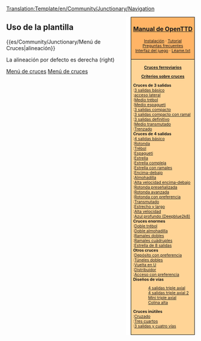 <noinclude>[[Translation:Template/en/Community/Junctionary/Navigation]]</noinclude><noinclude></noinclude>
<div style="float:right; padding-left:12px; background:#ffffff;">
<div style="border:1px solid #000000; background:#ffb466; padding:5px; -moz-border-radius-topleft:5px; -moz-border-radius-topright:5px; font-size: 12pt;">
<center><strong><font size="3">[[es/Manual/Main Page|Manual de OpenTTD]]</font></strong></center>
<div style="font-size: 8pt; text-align: center;">
[[es/Manual/Instalación|Instalación]] &middot; 
[[es/Manual/Tutorial/Tutorial|Tutorial]]<br />
[[es/Archive/Community/Preguntas frecuentes|Preguntas frecuentes]]<br /> 
[[es/Manual/Interfaz del juego|Interfaz del juego]] &middot; 
[[es/Léame.txt|Léame.txt]]
</div>
</div>
<div style="border:1px solid black; border-top-width: 0px; background:#ffd496; padding:5px; -moz-border-radius-bottomleft:5px; -moz-border-radius-bottomright:8px; font-size: 8pt;">

<center>'''[[es/Community/Junctionary/Main Page|Cruces ferroviarios]]'''</center>
<center>'''[[es/Community/Junctionary/Criterios sobre cruces|Criterios sobre cruces]]'''</center>

'''Cruces de 3 salidas'''<br>
:[[es/Community/Junctionary/Cruce de 3 salidas básico|3 salidas básico]]<br>
:[[es/Community/Junctionary/Cruce con acceso lateral|acceso lateral]]<br>
:[[es/Community/Junctionary/Cruce de medio trébol|Medio trébol]]<br>
:[[es/Community/Junctionary/Cruce de medio espagueti|Medio espagueti]]<br>
:[[es/Community/Junctionary/Cruce de 3 salidas compacto|3 salidas compacto]]<br>
:[[es/Community/Junctionary/Cruce de 3 salidas con ramal compacto|3 salidas compacto con ramal]]<br>
:[[es/Community/Junctionary/Cruce de 3 salidas definitivo|3 salidas definitivo]]<br>
:[[es/Community/Junctionary/Cruce medio transmutado|Medio transmutado]]<br>
:[[es/Community/Junctionary/Cruce trenzado|Trenzado]]<br>

'''Cruces de 4 salidas'''<br>
:[[es/Community/Junctionary/Cruce de 4 salidas básico|4 salidas básico]]<br>
:[[es/Community/Junctionary/Rotonda|Rotonda]]<br>
:[[es/Community/Junctionary/Cruce de trébol|Trébol]]<br>
:[[es/Community/Junctionary/Cruce de espagueti|Espagueti]]<br>
:[[es/Community/Junctionary/Cruce de estrella|Estrella]]<br>
:[[es/Community/Junctionary/Cruce de estrella complejo|Estrella compleja]]<br>
:[[es/Cruce de estrella con ramales|Estrella con ramales]]<br>
:[[es/Community/Junctionary/Cruce encima-debajo|Encima-debajo]]<br>
:[[es/Community/Junctionary/Cruce en almohadilla|Almohadilla]]<br>
:[[es/Community/Junctionary/Cruce de 4 salidas de alta velocidad encima-debajo|Alta velocidad encima-debajo]]<br>
:[[es/Community/Junctionary/Rotonda con señales previas|Rotonda preseñalizada]]<br>
:[[es/Community/Junctionary/Rotonda avanzada|Rotonda avanzada]]<br>
:[[es/Community/Junctionary/Rotonda con preferencia|Rotonda con preferencia]]<br>
:[[es/Community/Junctionary/Cruce transmutado|Transmutado]]<br>
:[[es/Community/Junctionary/Cruce estrecho y largo|Estrecho y largo]]<br>
:[[es/Community/Junctionary/Cruce de 4 salidas de alta velocidad|Alta velocidad]]<br>
:[[es/Community/Junctionary/Cruce de 4 salidas de Deepblue2k8|Azul profundo (Deepblue2k8)]]<br>

'''Cruces enormes'''<br>
:[[es/Community/Junctionary/Cruce de doble trébol|Doble trébol]]<br>
:[[es/Community/Junctionary/Cruce de doble almohadilla|Doble almohadilla]]<br>
:[[es/Community/Junctionary/Cruce con ramales dobles|Ramales dobles]]<br>
:[[es/Community/Junctionary/Cruce con ramales cuádruples|Ramales cuádruples]]<br>
:[[es/Community/Junctionary/Cruce de estrella de 8 salidas|Estrella de 8 salidas]]<br>

'''Otros cruces'''<br>
:[[es/Depósitos con preferencia|Depósito con preferencia]]<br>
:[[es/Community/Junctionary/Túneles dobles|Túneles dobles]]<br>
:[[es/Community/Junctionary/Cambio de sentido en U|Vuelta en U]]<br>
:[[es/Community/Junctionary/Distribuidor con esperas|Distribuidor]]<br>
:[[es/Community/Junctionary/Acceso a vía con preferencia|Acceso con preferencia]]<br>

'''Diseños de vías'''
:[[es/Community/Junctionary/Cruce de 4 salidas triple axial|4 salidas triple axial]]<br>
:[[es/Community/Junctionary/Cruce de 4 salidas triple axial 2|4 salidas triple axial 2]]<br>
:[[es/Cruce mini triple axial|Mini triple axial]]<br>
:[[es/Cruce en colina alta|Colina alta]]<br>

'''Cruces inútiles'''<br>
:[[es/Cruce cruzado|Cruzado]]<br>
:[[es/Cruce en tres cuartos|Tres cuartos]]<br>
:[[es/Cruce de 3 salidas para 4 vías definitivo|3 salidas y cuatro vías]]<br>

</div>
</div>
<noinclude>


==Uso de la plantilla==
<nowiki>{{es/Community/Junctionary/Menú de Cruces|alineación}}</nowiki>

La alineación por defecto es derecha (right)
[[Category:es/Plantillas|Menú de cruces]][[Category:es/Navegación|Menú de cruces]]
</noinclude>